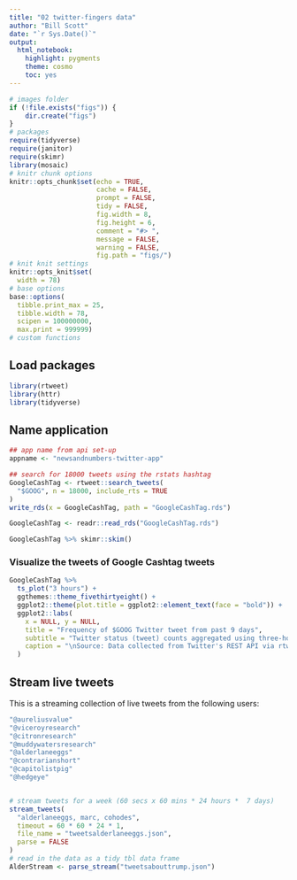 ```yaml
---
title: "02 twitter-fingers data"
author: "Bill Scott"
date: "`r Sys.Date()`"
output: 
  html_notebook: 
    highlight: pygments
    theme: cosmo
    toc: yes
---
```


```r
# images folder
if (!file.exists("figs")) {
    dir.create("figs")
}
# packages
require(tidyverse)
require(janitor)
require(skimr)
library(mosaic)
# knitr chunk options
knitr::opts_chunk$set(echo = TRUE,  
                      cache = FALSE,
                      prompt = FALSE,
                      tidy = FALSE,
                      fig.width = 8,
                      fig.height = 6,
                      comment = "#> ",
                      message = FALSE,
                      warning = FALSE,
                      fig.path = "figs/")
# knit knit settings
knitr::opts_knit$set(
  width = 78)
# base options
base::options(
  tibble.print_max = 25,
  tibble.width = 78,
  scipen = 100000000,
  max.print = 999999)
# custom functions
```

## Load packages

```r
library(rtweet)
library(httr)
library(tidyverse)
```


## Name application 

```r
## app name from api set-up
appname <- "newsandnumbers-twitter-app"
```



```r
## search for 18000 tweets using the rstats hashtag
GoogleCashTag <- rtweet::search_tweets(
  "$GOOG", n = 18000, include_rts = TRUE
)
write_rds(x = GoogleCashTag, path = "GoogleCashTag.rds")
```


```r
GoogleCashTag <- readr::read_rds("GoogleCashTag.rds")
```


```r
GoogleCashTag %>% skimr::skim()
```

### Visualize the tweets of Google Cashtag tweets

```r
GoogleCashTag %>%
  ts_plot("3 hours") +
  ggthemes::theme_fivethirtyeight() + 
  ggplot2::theme(plot.title = ggplot2::element_text(face = "bold")) +
  ggplot2::labs(
    x = NULL, y = NULL,
    title = "Frequency of $GOOG Twitter tweet from past 9 days",
    subtitle = "Twitter status (tweet) counts aggregated using three-hour intervals",
    caption = "\nSource: Data collected from Twitter's REST API via rtweet"
  )
```


## Stream live tweets

This is a streaming collection of live tweets from the following users: 

```r
"@aureliusvalue"
"@viceroyresearch"
"@citronresearch"
"@muddywatersresearch"
"@alderlaneeggs"
"@contrarianshort"
"@capitolistpig"
"@hedgeye"
```


```r

```



```r
# stream tweets for a week (60 secs x 60 mins * 24 hours *  7 days)
stream_tweets(
  "alderlaneeggs, marc, cohodes",
  timeout = 60 * 60 * 24 * 1,
  file_name = "tweetsalderlaneeggs.json",
  parse = FALSE
)
# read in the data as a tidy tbl data frame
AlderStream <- parse_stream("tweetsabouttrump.json")
```


